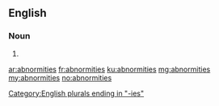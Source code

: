 ==English==

===Noun===
{{head|en|plural}}

# {{plural of|abnormity|lang=en}}

[[Category:English plurals ending in "-ies"]]

[[ar:abnormities]]
[[fr:abnormities]]
[[ku:abnormities]]
[[mg:abnormities]]
[[my:abnormities]]
[[no:abnormities]]
